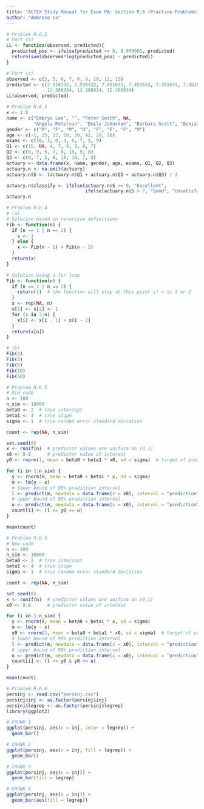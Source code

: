 ---
title: "ACTEX Study Manual for Exam PA: Section R.6 (Practice Problems)"
author: "Ambrose Lo"
---

```{r}
# Problem R.6.2
# Part (b)
LL <- function(observed, predicted){
  predicted_pos <- ifelse(predicted <= 0, 0.000001, predicted)
  return(sum(observed*log(predicted_pos) - predicted))
}

# Part (c)
observed <- c(2, 3, 6, 7, 8, 9, 10, 12, 15)
predicted <- c(2.516332, 2.516332, 7.451633, 7.451633, 7.451633, 7.451633,
               12.386934, 12.386934, 12.386934)
LL(observed, predicted)
```


```{r}
# Problem R.6.3
x <- 1:8
name <- c("Embryo Luo", "", "Peter Smith", NA,
          "Angela Peterson", "Emily Johnston", "Barbara Scott", "Benjamin Eng")
gender <- c("M", "F", "M", "O", "F", "F", "F", "M")
age <- c(-1, 25, 22, 50, 30, 42, 29, 36)
exams <- c(10, 3, 0, 4, 6, 7, 5, 9)
Q1 <- c(10, NA, 4, 7, 8, 9, 8, 7)
Q2 <- c(9, 9, 5, 7, 8, 10, 9, 8)
Q3 <- c(9, 7, 5, 8, 10, 10, 7, 8)
actuary <- data.frame(x, name, gender, age, exams, Q1, Q2, Q3)
actuary.n <- na.omit(actuary)
actuary.n$S <- (actuary.n$Q1 + actuary.n$Q2 + actuary.n$Q3) / 3

actuary.n$classify <- ifelse(actuary.n$S >= 9, "Excellent",
                             ifelse(actuary.n$S > 7, "Good", "Unsatisfactory"))
actuary.n
```


```{r}
# Problem R.6.4
# (a)
# Solution based on recursive definitions
Fib <- function(n) {
  if (n == 1 | n == 2) {
    x <- 1
  } else {
    x <- Fib(n - 1) + Fib(n - 2)
  }
  return(x)
}

# Solution using a for loop
Fib <- function(n) {
  if (n == 1 | n == 2) {
    return(1)  # the function will stop at this point if n is 1 or 2
  }
  x <- rep(NA, n)
  x[1] <- x[2] <- 1
  for (i in 3:n) {
    x[i] <- x[i - 1] + x[i - 2]
  }
  return(x[n])
}

# (b)
Fib(2)
Fib(3)
Fib(5)
Fib(10)
Fib(50)
```


```{r}
# Problem R.6.5
# Old code
n <- 100
n_sim <- 10000
beta0 <- 2  # true intercept
beta1 <- 4  # true slope
sigma <- 1  # true random error standard deviation 

count <- rep(NA, n_sim)

set.seed(0)
x <- runif(n)  # predictor values are uniform on (0,1)
x0 <- 0.8      # predictor value of interest
y0 <- rnorm(1, mean = beta0 + beta1 * x0, sd = sigma)  # target of prediction

for (i in 1:n_sim) {
  y <- rnorm(n, mean = beta0 + beta1 * x, sd = sigma)
  m <- lm(y ~ x)
  # lower bound of 95% prediction interval
  l <- predict(m, newdata = data.frame(x = x0), interval = "prediction")[, 2]
  # upper bound of 95% prediction interval
  u <- predict(m, newdata = data.frame(x = x0), interval = "prediction")[, 3]
  count[i] <- (l <= y0 <= u)
}

mean(count)
```


```{r}
# Problem R.6.5
# New code
n <- 100
n_sim <- 10000
beta0 <- 2  # true intercept
beta1 <- 4  # true slope
sigma <- 1  # true random error standard deviation

count <- rep(NA, n_sim)

set.seed(0)
x <- runif(n)  # predictor values are uniform on (0,1)
x0 <- 0.8      # predictor value of interest

for (i in 1:n_sim) {
  y <- rnorm(n, mean = beta0 + beta1 * x, sd = sigma)
  m <- lm(y ~ x)
  y0 <- rnorm(1, mean = beta0 + beta1 * x0, sd = sigma)  # target of prediction
  # lower bound of 95% prediction interval
  l <- predict(m, newdata = data.frame(x = x0), interval = "prediction")[, 2]
  # upper bound of 95% prediction interval
  u <- predict(m, newdata = data.frame(x = x0), interval = "prediction")[, 3]
  count[i] <- (l <= y0 & y0 <= u)
}

mean(count)
```


```{r}
# Problem R.6.6
persinj <- read.csv("persinj.csv")
persinj$inj <- as.factor(persinj$inj)
persinj$legrep <- as.factor(persinj$legrep)
library(ggplot2)

# CHUNK 1
ggplot(persinj, aes(x = inj, color = legrep)) +
  geom_bar()

# CHUNK 2
ggplot(persinj, aes(x = inj, fill = legrep)) +
  geom_bar()

# CHUNK 3
ggplot(persinj, aes(x = inj)) +
  geom_bar(fill = legrep)

# CHUNK 4
ggplot(persinj, aes(x = inj)) +
  geom_bar(aes(fill = legrep))
```